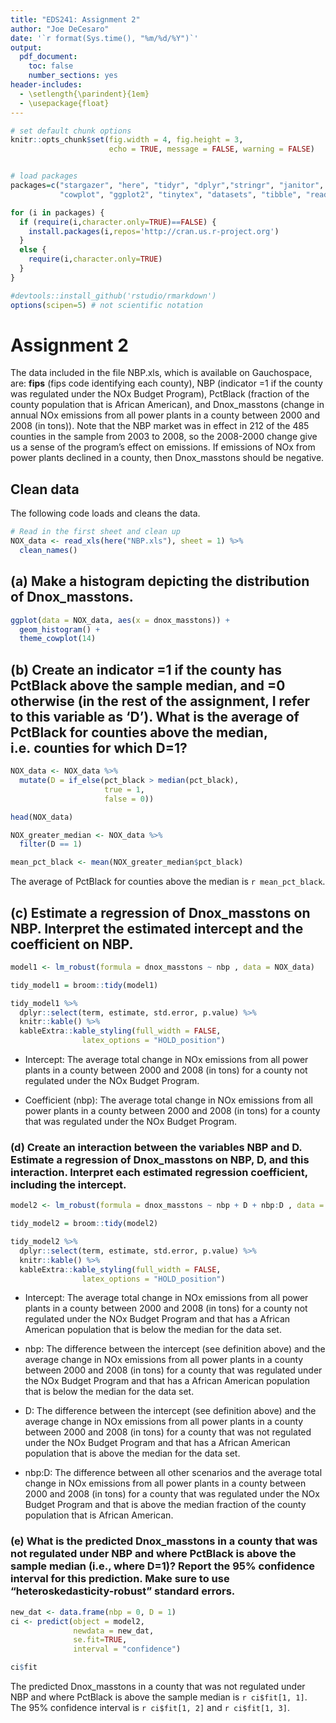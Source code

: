 ```yaml
---
title: "EDS241: Assignment 2"
author: "Joe DeCesaro"
date: '`r format(Sys.time(), "%m/%d/%Y")`'
output: 
  pdf_document:
    toc: false
    number_sections: yes
header-includes:
  - \setlength{\parindent}{1em}
  - \usepackage{float}
--- 
```

  
``` r

# set default chunk options
knitr::opts_chunk$set(fig.width = 4, fig.height = 3, 
                      echo = TRUE, message = FALSE, warning = FALSE)


# load packages
packages=c("stargazer", "here", "tidyr", "dplyr","stringr", "janitor", 
           "cowplot", "ggplot2", "tinytex", "datasets", "tibble", "readxl", "estimatr", "car", "broom", "kableExtra")

for (i in packages) {
  if (require(i,character.only=TRUE)==FALSE) {
    install.packages(i,repos='http://cran.us.r-project.org')
  }
  else {
    require(i,character.only=TRUE)
  }
}

#devtools::install_github('rstudio/rmarkdown')
options(scipen=5) # not scientific notation


```

# Assignment 2

The data included in the file NBP.xls, which is available on Gauchospace, are: **fips** (fips code identifying each county), NBP (indicator =1 if the county was regulated under the NOx Budget Program), PctBlack (fraction of the county population that is African American), and Dnox_masstons (change in annual NOx emissions from all power plants in a county between 2000 and 2008 (in tons)). Note that the NBP market was in effect in 212 of the 485 counties in the sample from 2003 to 2008, so the 2008-2000 change give us a sense of the program’s effect on emissions. If emissions of NOx from power plants declined in a county, then Dnox_masstons should be negative.

## Clean data
\noindent The following code loads and cleans the data.

```r
# Read in the first sheet and clean up
NOX_data <- read_xls(here("NBP.xls"), sheet = 1) %>% 
  clean_names() 

```

## (a) Make a histogram depicting the distribution of Dnox_masstons.
```r
ggplot(data = NOX_data, aes(x = dnox_masstons)) +
  geom_histogram() +
  theme_cowplot(14) 
```

## (b) Create an indicator =1 if the county has PctBlack above the sample median, and =0 otherwise (in the rest of the assignment, I refer to this variable as ‘D’). What is the average of PctBlack for counties above the median, i.e. counties for which D=1?
```r
NOX_data <- NOX_data %>% 
  mutate(D = if_else(pct_black > median(pct_black), 
                     true = 1, 
                     false = 0))

head(NOX_data)

NOX_greater_median <- NOX_data %>% 
  filter(D == 1)

mean_pct_black <- mean(NOX_greater_median$pct_black)
```

The average of PctBlack for counties above the median is `r mean_pct_black`. 

\newpage
## (c) Estimate a regression of Dnox_masstons on NBP. Interpret the estimated intercept and the coefficient on NBP.
```r
model1 <- lm_robust(formula = dnox_masstons ~ nbp , data = NOX_data)

tidy_model1 = broom::tidy(model1)

tidy_model1 %>%
  dplyr::select(term, estimate, std.error, p.value) %>%
  knitr::kable() %>%
  kableExtra::kable_styling(full_width = FALSE,
                latex_options = "HOLD_position")
```

- Intercept: The average total change in NOx emissions from all power plants in a county between 2000 and 2008 (in tons) for a county not regulated under the NOx Budget Program.

- Coefficient (nbp): The average total change in NOx emissions from all power plants in a county between 2000 and 2008 (in tons) for a county that was regulated under the NOx Budget Program.

### (d) Create an interaction between the variables NBP and D. Estimate a regression of Dnox_masstons on NBP, D, and this interaction. Interpret each estimated regression coefficient, including the intercept.

```r
model2 <- lm_robust(formula = dnox_masstons ~ nbp + D + nbp:D , data = NOX_data)

tidy_model2 = broom::tidy(model2)

tidy_model2 %>%
  dplyr::select(term, estimate, std.error, p.value) %>%
  knitr::kable() %>%
  kableExtra::kable_styling(full_width = FALSE,
                latex_options = "HOLD_position")
```

- Intercept: The average total change in NOx emissions from all power plants in a county between 2000 and 2008 (in tons) for a county not regulated under the NOx Budget Program and that has a African American population that is below the median for the data set.

- nbp: The difference between the intercept (see definition above) and the average change in NOx emissions from all power plants in a county between 2000 and 2008 (in tons) for a county that was regulated under the NOx Budget Program and that has a African American population that is below the median for the data set.

- D: The difference between the intercept (see definition above) and the average change in NOx emissions from all power plants in a county between 2000 and 2008 (in tons) for a county that was not regulated under the NOx Budget Program and that has a African American population that is above the median for the data set.

- nbp:D:  The difference between all other scenarios and the average total change in NOx emissions from all power plants in a county between 2000 and 2008 (in tons) for a county that was regulated under the NOx Budget Program and that is above the median fraction of the county population that is African American.

### (e) What is the predicted Dnox_masstons in a county that was not regulated under NBP and where PctBlack is above the sample median (i.e., where D=1)? Report the 95% confidence interval for this prediction. Make sure to use “heteroskedasticity-robust” standard errors.
```r
new_dat <- data.frame(nbp = 0, D = 1)
ci <- predict(object = model2, 
              newdata = new_dat, 
              se.fit=TRUE, 
              interval = "confidence")

ci$fit
```
The predicted Dnox_masstons in a county that was not regulated under NBP and where PctBlack is above the sample median is `r ci$fit[1, 1]`. The 95% confidence interval is `r ci$fit[1, 2]` and `r ci$fit[1, 3]`.
